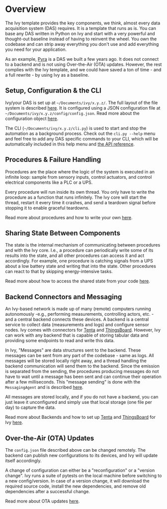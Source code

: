 # Overview

The Ivy template provides the key components, we think, almost every data acquisition system (DAS) requires. It is a template that runs as is. You can base any DAS written in Python on Ivy and start with a very powerful and thought-out baseline instead of having to reinvent the wheel. You own the codebase and can strip away everything you don't use and add everything you need for your application.

As an example, [Pyra](https://github.com/tum-esm/pyra) is a DAS we built a few years ago. It does not connect to a backend and is not using Over-the-Air (OTA) updates. However, the rest complies with the Ivy template, and we could have saved a ton of time - and a full rewrite - by using Ivy as a baseline.

## Setup, Configuration & the CLI

Ivy/your DAS is set up at `~/Documents/ivy/x.y.z/`. The full layout of the file system is described [here](/concepts/file-system-layout). It is configured using a JSON configuration file at `~/Documents/ivy/x.y.z/config/config.json`. Read more about the configuration object [here](/interfaces/configuration).

The CLI (`~/Documents/ivy/x.y.z/cli.py`) is used to start and stop the automation as a background process. Check out the `cli.py --help` menu and feel free to add any DAS specific commands to your CLI, which will be automatically included in this help menu and [the API reference](/api-reference/cli).

## Procedures & Failure Handling

Procedures are the place where the logic of the system is executed in an infinite loop: sample from sensory inputs, control actuators, and control electrical components like a PLC or a UPS.

Every procedure will run inside its own thread. You only have to write the procedure as a function that runs infinitely. The Ivy core will start the thread, restart it every time it crashes, and send a teardown signal before stopping it to enable graceful teardowns.

Read more about procedures and how to write your own [here](/concepts/procedures).

## Sharing State Between Components

The state is the internal mechanism of communicating between procedures and with the Ivy core. I.e., a procedure can periodically write some of its results into the state, and all other procedures can access it and act accordingly. For example, one procedure is catching signals from a UPS about a low battery state and writing that into the state. Other procedures can react to that by skipping energy-intensive tasks.

Read more about how to access the shared state from your code [here](/interfaces/state).

## Backend Connectors and Messaging

An Ivy-based network is made up of many (remote) computers running autonomously -e.g., performing measurements, controlling actors, etc. - and a central backend connects these devices. A backend is a central service to collect data (measurements and logs) and configure sensor nodes. Ivy comes with connectors for [Tenta](https://tenta.onrender.com) and [ThingsBoard](https://thingsboard.io). However, Ivy can work with any backend that is capable of storing tabular data and providing some endpoints to read and write this data.

In Ivy, "Messages" are data structures sent to the backend. These messages can be sent from any part of the codebase - same as logs. All messages will be stored locally right away, and a thread handling the backend communication will send them to the backend. Since the emission is separated from the sending, the procedures producing messages do not have to wait until a message has been sent and can continue their operation after a few milliseconds. This "message sending" is done with the `MessagingAgent` and is described [here](/interfaces/messages).

All messages are stored locally, and if you do not have a backend, you can just leave it unconfigured and simply use that local storage (one file per day) to capture the data.

Read more about Backends and how to set up [Tenta](https://tenta.onrender.com) and [ThingsBoard](https://thingsboard.io) for Ivy [here](/backends/general).

## Over-the-Air (OTA) Updates

The `config.json` file described above can be changed remotely. The backend can publish new configurations to its devices, and Ivy will update itself accordingly.

A change of configuration can either be a "reconfiguration" or a "version change". Ivy runs a suite of pytests on the local machine before switching to a new config/version. In case of a version change, it will download the required source code, install the new dependencies, and remove old dependencies after a successful change.

Read more about OTA updates [here](/concepts/over-the-air-updates).
